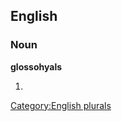 ==English==

===Noun===
'''glossohyals'''

# {{plural of|[[glossohyal]]}}

[[Category:English plurals]]